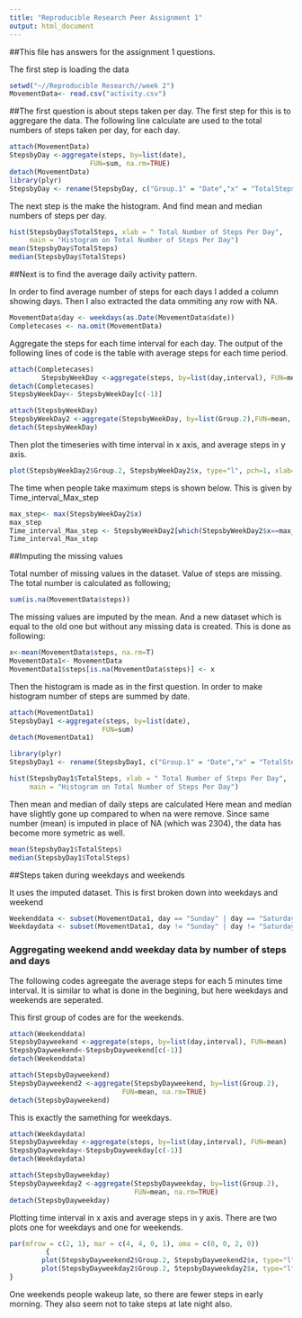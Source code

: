 ```yaml
---
title: "Reproducible Research Peer Assignment 1"
output: html_document
---
```


##This file has answers for the assignment 1 questions.

The first step is loading the data


```r
setwd("~//Reproducible Research//week 2")
MovementData<- read.csv("activity.csv")
```

##The first question is about steps taken per day.
The first step for this is to aggregare the data.
The following line calculate are used to the total numbers of steps taken per day, for each day.

```r
attach(MovementData)
StepsbyDay <-aggregate(steps, by=list(date), 
                    FUN=sum, na.rm=TRUE)
detach(MovementData)
library(plyr)
StepsbyDay <- rename(StepsbyDay, c("Group.1" = "Date","x" = "TotalSteps" ))
```

The next step is the make the histogram.
And find mean and median numbers of steps per day.
```r
hist(StepsbyDay$TotalSteps, xlab = " Total Number of Steps Per Day", 
     main = "Histogram on Total Number of Steps Per Day")
mean(StepsbyDay$TotalSteps)
median(StepsbyDay$TotalSteps)
```

##Next is to find the average daily activity pattern.

In order to find average number of steps for each days I added a column showing days.
Then I also extracted the data ommiting any row with NA.

```r
MovementData$day <- weekdays(as.Date(MovementData$date))
Completecases <- na.omit(MovementData)
```

Aggregate the steps for each time interval for each day.
The output of the following lines of code 
is the table with average steps for each time period.

```r
attach(Completecases)
        StepsbyWeekDay <-aggregate(steps, by=list(day,interval), FUN=mean, na.rm=T)
detach(Completecases)
StepsbyWeekDay<- StepsbyWeekDay[c(-1)]

attach(StepsbyWeekDay)
StepsbyWeekDay2 <-aggregate(StepsbyWeekDay, by=list(Group.2),FUN=mean, na.rm= T)
detach(StepsbyWeekDay)

```

Then plot the timeseries with time interval in x axis, 
and average steps in y axis.

```r

plot(StepsbyWeekDay2$Group.2, StepsbyWeekDay2$x, type="l", pch=1, xlab= "Time Interval",ylab = "Average steps")
```

The time when people take maximum steps is shown below.
This is given by Time_interval_Max_step
```r
max_step<- max(StepsbyWeekDay2$x)
max_step
Time_interval_Max_step <- StepsbyWeekDay2[which(StepsbyWeekDay2$x==max_step), 2]
Time_interval_Max_step
```


##Imputing the missing values

Total number of missing values in the dataset.
Value of steps are missing. The total number is calculated as following;
```r
sum(is.na(MovementData$steps))
```

The missing values are imputed by the mean.
And a new dataset which is equal to the old one but without
any missing data is created.
This is done as following:
```r
x<-mean(MovementData$steps, na.rm=T)
MovementData1<- MovementData
MovementData1$steps[is.na(MovementData$steps)] <- x
```

Then the histogram is made as in the first question.
In order to make histogram number of steps are summed by date.

```r
attach(MovementData1)
StepsbyDay1 <-aggregate(steps, by=list(date), 
                       FUN=sum)
detach(MovementData1)

library(plyr)
StepsbyDay1 <- rename(StepsbyDay1, c("Group.1" = "Date","x" = "TotalSteps" ))

hist(StepsbyDay1$TotalSteps, xlab = " Total Number of Steps Per Day", 
     main = "Histogram on Total Number of Steps Per Day")
```

Then mean and median of daily steps are calculated
 Here mean and median have slightly gone up compared to when na were remove.
 Since same number (mean) is imputed in place of NA (which was 2304), the data has become more symetric as well.
``` r
mean(StepsbyDay1$TotalSteps)
median(StepsbyDay1$TotalSteps)
```

##Steps taken during weekdays and weekends


 It uses the imputed dataset.
 This is first broken down into weekdays and weekend
 
```r
Weekenddata <- subset(MovementData1, day == "Sunday" | day == "Saturday" ) 
Weekdaydata <- subset(MovementData1, day != "Sunday" | day != "Saturday" ) 
```
 
### Aggregating weekend andd weekday data by number of steps and days
The following codes agreegate the average steps for each 5 minutes time interval. It is similar to what is done in the begining, but here weekdays and weekends are seperated. 

This first group of codes are for the weekends.
 
```r
attach(Weekenddata)
StepsbyDayweekend <-aggregate(steps, by=list(day,interval), FUN=mean)
StepsbyDayweekend<-StepsbyDayweekend[c(-1)]
detach(Weekenddata)

attach(StepsbyDayweekend)
StepsbyDayweekend2 <-aggregate(StepsbyDayweekend, by=list(Group.2), 
                            FUN=mean, na.rm=TRUE)
detach(StepsbyDayweekend)
```
This is exactly the samething for weekdays.

```r
attach(Weekdaydata)
StepsbyDayweekday <-aggregate(steps, by=list(day,interval), FUN=mean)
StepsbyDayweekday<-StepsbyDayweekday[c(-1)]
detach(Weekdaydata)

attach(StepsbyDayweekday)
StepsbyDayweekday2 <-aggregate(StepsbyDayweekday, by=list(Group.2), 
                               FUN=mean, na.rm=TRUE)
detach(StepsbyDayweekday)
```
 
 Plotting time interval in x axis and average steps in y axis.
 There are two plots one for weekdays and one for weekends.
 
```r
par(mfrow = c(2, 1), mar = c(4, 4, 0, 1), oma = c(0, 0, 2, 0))
         {
        plot(StepsbyDayweekend2$Group.2, StepsbyDayweekend2$x, type="l", pch=1, xlab= "", ylab= 'Steps Weekends')
        plot(StepsbyDayweekday2$Group.2, StepsbyDayweekday2$x, type="l", pch=1, xlab= "Time Interval", ylab='Steps Weekdays')
}
```
 
 
One weekends people wakeup late, so there are fewer steps in early morning.
They also seem not to take steps at late night also.

